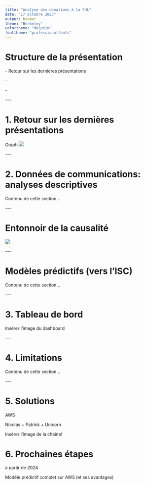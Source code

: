 ```yaml
---
title: "Analyse des donations à la FUL"
date: "17 octobre 2023"
output: beamer
theme: "Berkeley"
colortheme: "dolphin"
fonttheme: "professionalfonts"
---
```


# Structure de la présentation

\- Retour sur les dernières présentations

\-

\-

\-\--

# 1. Retour sur les dernières présentations

Graph ![](images/delta_first_don_all.png)

\-\--

# 2. Données de communications: analyses descriptives

Contenu de cette section...

\-\--

# Entonnoir de la causalité

![](images/entonnoir-01.png)

\-\--

# Modèles prédictifs (vers l'ISC)

Contenu de cette section...

\-\--

# 3. Tableau de bord

Insérer l'image du dashboard

\-\--

# 4. Limitations

Contenu de cette section...

\-\--

# 5. Solutions

AWS

Nicolas + Patrick + Unicorn

Insérer l'image de la chaine!

# 6. Prochaines étapes

à partir de 2024

Modèle prédictif complet sur AWS (et ses avantages)
